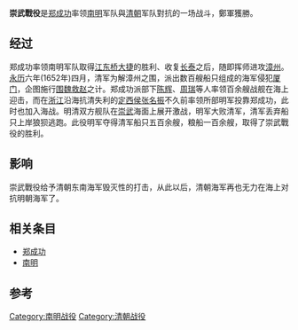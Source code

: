 '''崇武戰役'''是[[郑成功|郑成功]]率领[[南明|南明]]军队與[[清朝|清朝]]军队對抗的一场战斗，鄭軍獲勝。
== 经过 ==
郑成功率领南明军队取得[[江东桥大捷|江东桥大捷]]的胜利、收复[[长泰|长泰]]之后，随即挥师进攻[[漳州|漳州]]。[[永曆_(南明)|永历]]六年(1652年)四月，清军为解漳州之围，派出数百艘船只组成的海军侵犯[[厦门|厦门]]，企图施行[[围魏救赵|围魏救赵]]之计。郑成功派部下[[陈辉|陈辉]]、[[周瑞|周瑞]]等人率领百余艘战舰在海上迎击，而在[[浙江|浙江]]沿海抗清失利的[[定西侯|定西侯]][[张名振|张名振]]不久前率领所部明军投靠郑成功，此时也加入海战。明清双方舰队在[[崇武|崇武]]海面上展开激战，明军大败清军，清军丢弃船只上岸狼狈逃跑。此役明军夺得清军船只五百余艘，粮船一百余艘，取得了崇武戰役的胜利。

== 影响 ==
崇武戰役给予清朝东南海军毁灭性的打击，从此以后，清朝海军再也无力在海上对抗明朝海军了。

== 相关条目 ==
*[[郑成功|郑成功]]
*[[南明|南明]]

== 参考 ==
{{南明抗清战争}}
[[Category:南明战役|Category:南明战役]]
[[Category:清朝战役|Category:清朝战役]]
